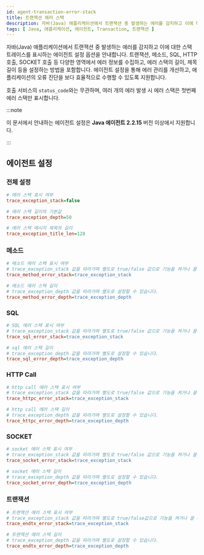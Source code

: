 ```yaml
---
id: agent-transaction-error-stack
title: 트랜잭션 에러 스택
description: 자바(Java) 애플리케이션에서 트랜잭션 중 발생하는 에러를 감지하고 이에 대한 스택 트레이스를 표시하는 에이전트 설정 옵션을 안내합니다. 트랜잭션, 메소드, SQL, HTTP 호출, SOCKET 호출 등 다양한 영역에서 에러 정보를 수집하고, 에러 스택의 길이, 제목 길이 등을 설정하는 방법을 포함합니다. 에이전트 설정을 통해 에러 관리를 개선하고, 애플리케이션의 오류 진단을 보다 효율적으로 수행할 수 있도록 지원합니다.
tags: [ Java, 애플리케이션, 에이전트, Transaction, 트랜잭션 ]
---
```


자바(Java) 애플리케이션에서 트랜잭션 중 발생하는 에러를 감지하고 이에 대한 스택 트레이스를 표시하는 에이전트 설정 옵션을 안내합니다. 트랜잭션, 메소드, SQL, HTTP 호출, SOCKET 호출 등 다양한 영역에서 에러 정보를 수집하고, 에러 스택의 길이, 제목 길이 등을 설정하는 방법을 포함합니다. 에이전트 설정을 통해 에러 관리를 개선하고, 애플리케이션의 오류 진단을 보다 효율적으로 수행할 수 있도록 지원합니다.

호출 서비스의 `status_code`와는 무관하며, 여러 개의 에러 발생 시 에러 스택은 첫번째 에러 스택만 표시합니다.

:::note

이 문서에서 안내하는 에이전트 설정은 **Java 에이전트 2.2.15** 버전 이상에서 지원합니다.

:::

## 에이전트 설정

### 전체 설정

```ini title='whatap.conf'
# 에러 스택 표시 여부
trace_exception_stack=false

# 에러 스택 길이의 기본값
trace_exception_depth=50

# 에러 스택 메시지 제목의 길이
trace_exception_title_len=128
```

### 메소드

```ini title='whatap.conf'
# 메소드 에러 스택 표시 여부
# trace_exception_stack 값을 따라가며 별도로 true/false 값으로 기능을 켜거나 끌 수 있습니다.
trace_method_error_stack=trace_exception_stack

# 메소드 에러 스택 길이
# trace_exception_depth 값을 따라가며 별도로 설정할 수 있습니다.
trace_method_error_depth=trace_exception_depth
```

### SQL

```ini title='whatap.conf'
# SQL 에러 스택 표시 여부
# trace_exception_stack 값을 따라가며 별도로 true/false 값으로 기능을 켜거나 끌 수 있습니다.
trace_sql_error_stack=trace_exception_stack

# sql 에러 스택 길이
# trace_exception_depth 값을 따라가며 별도로 설정할 수 있습니다.
trace_sql_error_depth=trace_exception_depth
```

### HTTP Call

```ini title='whatap.conf'
# http call 에러 스택 표시 여부
# trace_exception_stack 값을 따라가며 별도로 true/false 값으로 기능을 켜거나 끌 수 있습니다.
trace_httpc_error_stack=trace_exception_stack

# http call 에러 스택 길이
# trace_exception_depth 값을 따라가며 별도로 설정할 수 있습니다.
trace_httpc_error_depth=trace_exception_depth
```

### SOCKET

```ini title='whatap.conf'
# socket 에러 스택 표시 여부
# trace_exception_stack 값을 따라가며 별도로 true/false 값으로 기능을 켜거나 끌 수 있습니다.
trace_socket_error_stack=trace_exception_stack

# socket 에러 스택 길이
# trace_exception_depth 값을 따라가며 별도로 설정할 수 있습니다.
trace_socket_error_depth=trace_exception_depth
```

### 트랜잭션

```ini title='whatap.conf'
# 트랜잭션 에러 스택 표시 여부
# trace_exception_stack 값을 따라가며 별도로 true/false값으로 기능을 켜거나 끌 수 있습니다.
trace_endtx_error_stack=trace_exception_stack

# 트랜잭션 에러 스택 길이
# trace_exception_depth 값을 따라가며 별도로 설정할 수 있습니다.
trace_endtx_error_depth=trace_exception_depth
```